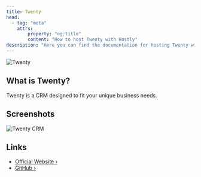 ```yaml
---
title: Twenty
head:
  - tag: "meta"
    attrs:
        property: "og:title"
        content: "How to host Twenty with Hostly"
description: "Here you can find the documentation for hosting Twenty with Hostly."
---
```



<Badge text="One-click setup." variant="note" size="large" />

![Twenty](https://raw.githubusercontent.com/twentyhq/twenty/main/packages/twenty-website/public/images/core/logo.svg)

## What is Twenty?

Twenty is a CRM designed to fit your unique business needs.

## Screenshots

![Twenty CRM](https://framerusercontent.com/images/oclg8rdRgBnzeLnSJOfettLFjI.webp)

## Links

- [Official Website ›](https://twenty.com)
- [GitHub ›](https://github.com/twentyhq/twenty)
